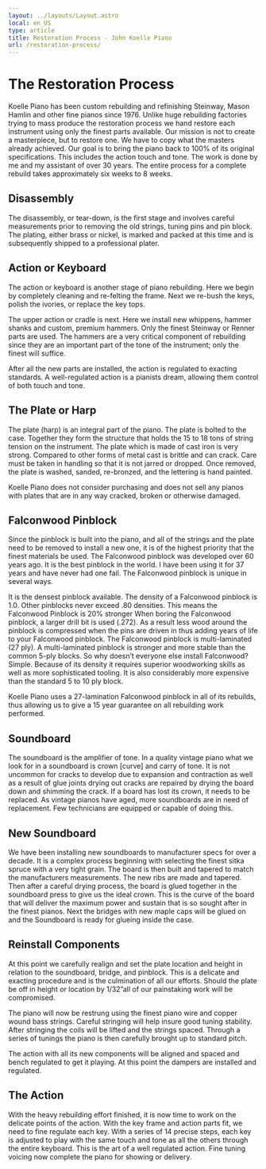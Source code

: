 ```yaml
---
layout: ../layouts/Layout.astro
local: en_US
type: article
title: Restoration Process - John Koelle Piano
url: /restoration-process/
---
```

# The Restoration Process

Koelle Piano has been custom rebuilding and refinishing Steinway,
Mason Hamlin and other fine pianos since 1976.
Unlike huge rebuilding factories trying to mass produce the restoration
process we hand restore each instrument using only the finest parts available.
Our mission is not to create a masterpiece, but to restore one.
We have to copy what the masters already achieved.
Our goal is to bring the piano back to 100% of its original specifications.
This includes the action touch and tone.
The work is done by me and my assistant of over 30 years.
The entire process for a complete rebuild takes approximately six weeks to 8 weeks.

## Disassembly

The disassembly, or tear-down, is the first stage and involves careful
measurements prior to removing the old strings, tuning pins and pin block.
The plating, either brass or nickel, is marked and packed at this time and
is subsequently shipped to a professional plater.

## Action or Keyboard

The action or keyboard is another stage of piano rebuilding.
Here we begin by completely cleaning and re-felting the frame.
Next we re-bush the keys, polish the ivories, or replace the key tops.

The upper action or cradle is next.
Here we install new whippens, hammer shanks and custom, premium hammers.
Only the finest Steinway or Renner parts are used.
The hammers are a very critical component of rebuilding since they are
an important part of the tone of the instrument; only the finest will suffice.

After all the new parts are installed, the action is regulated to exacting standards.
A well-regulated action is a pianists dream, allowing them control of both touch and tone.

## The Plate or Harp

The plate (harp) is an integral part of the piano.
The plate is bolted to the case.
Together they form the structure that holds the 15 to 18 tons of string tension on the instrument.
The plate which is made of cast iron is very strong.
Compared to other forms of metal cast is brittle and can crack.
Care must be taken in handling so that it is not jarred or dropped.
Once removed, the plate is washed, sanded, re-bronzed, and the lettering is hand painted.

Koelle Piano does not consider purchasing and does not sell any pianos
with plates that are in any way cracked, broken or otherwise damaged.

## Falconwood Pinblock

Since the pinblock is built into the piano, and all of the strings and the plate
need to be removed to install a new one, it is of the highest priority that the finest materials be used.
The Falconwood pinblock was developed over 60 years ago. It is the best pinblock in the world.
I have been using it for 37 years and have never had one fail.
The Falconwood pinblock is unique in several ways.

It is the densest pinblock available. 
The density of a Falconwood pinblock is 1.0.
Other pinblocks never exceed .80 densities.
This means the Falconwood Pinblock is 20% stronger
When boring the Falconwood pinblock, a larger drill bit is used (.272).
As a result less wood around the pinblock is compressed when the pins are driven in thus adding years of life to your Falconwood pinblock.
The Falconwood pinblock is multi-laminated (27 ply).
A multi-laminated pinblock is stronger and more stable than the common 5-ply blocks.
So why doesn’t everyone else install Falconwood? Simple. 
Because of its density it requires superior woodworking skills as well as more sophisticated tooling.
It is also considerably more expensive than the standard 5 to 10 ply block.

Koelle Piano uses a 27-lamination Falconwood pinblock in all of its rebuilds,
thus allowing us to give a 15 year guarantee on all rebuilding work performed.

## Soundboard

The soundboard is the amplifier of tone.
In a quality vintage piano what we look for in a soundboard is crown [curve] and carry of tone.
It is not uncommon for cracks to develop due to expansion and contraction as well as a result
of glue joints drying out cracks are repaired by drying the board down and shimming the crack.
If a board has lost its crown, it needs to be replaced.
As vintage pianos have aged, more soundboards are in need of replacement.
Few technicians are equipped or capable of doing this.

## New Soundboard

We have been installing new soundboards to manufacturer specs for over a decade.
It is a complex process beginning with selecting the finest sitka spruce with a very tight grain.
The board is then built and tapered to match the manufacturers measurements.
The new ribs are made and tapered.
Then after a careful drying process, the board is glued together in the soundboard press to give us the ideal crown.
This is the curve of the board that will deliver the maximum power and sustain that is so sought after in the finest pianos.
Next the bridges with new maple caps will be glued on and the Soundboard is ready for glueing inside the case.

## Reinstall Components

At this point we carefully realign and set the plate location and height in relation to the soundboard, bridge, and pinblock.
This is a delicate and exacting procedure and is the culmination of all our efforts.
Should the plate be off in height or location by 1/32”all of our painstaking work will be compromised.

The piano will now be restrung using the finest piano wire and copper wound bass strings.
Careful stringing will help insure good tuning stability.
After stringing the coils will be lifted and the strings spaced.
Through a series of tunings the piano is then carefully brought up to standard pitch.

The action with all its new components will be aligned and spaced and bench regulated to get it playing.
At this point the dampers are installed and regulated.

## The Action

With the heavy rebuilding effort finished, it is now time to work on the delicate points of the action.
With the key frame and action parts fit, we need to fine regulate each key.
With a series of 14 precise steps, each key is adjusted to play with the same touch and tone as all the others through the entire keyboard.
This is the art of a well regulated action. Fine tuning voicing now complete the piano for showing or delivery.